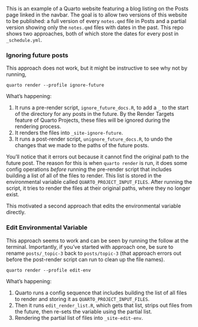 
This is an example of a Quarto website featuring a blog listing on the Posts page linked in the navbar. The goal is to allow two versions of this website to be published: a full version of every `notes.qmd` file in Posts and a partial version showing only the `notes.qmd` files with dates in the past. This repo shows two approaches, both of which store the dates for every post in `_schedule.yml`.

### Ignoring future posts

This approach does not work, but it might be instructive to see why not by running,

`quarto render --profile ignore-future`

What's happening:

1. It runs a pre-render script, `ignore_future_docs.R`, to add a `_` to the start of the directory for any posts in the future. By the Render Targets feature of Quarto Projects, these files will be ignored during the rendering process.
2. It renders the files into `_site-ignore-future`.
3. It runs a post-render script, `unignore_future_docs.R`, to undo the changes that we made to the paths of the future posts.

You'll notice that it errors out because it cannot find the original path to the future post. The reason for this is when `quarto render` is run, it does some config operations *before* running the pre-render script that includes building a list of all of the files to render. This list is stored in the environmental variable called `QUARTO_PROJECT_INPUT_FILES`. After running the script, it tries to render the files at their original paths, where they no longer exist.

This motivated a second approach that edits the environmental variable directly.

### Edit Environmental Variable

This approach seems to work and can be seen by running the follow at the terminal. Importantly, if you've started with approach one, be sure to rename `posts/_topic-3` back to `posts/topic-3` (that approach errors out before the post-render script can run to clean up the file names).

`quarto render --profile edit-env`

What's happening:

1. Quarto runs a config sequence that includes building the list of all files to render and storing it as `QUARTO_PROJECT_INPUT_FILES`.
2. Then it runs `edit_render_list.R`, which gets that list, strips out files from the future, then re-sets the variable using the partial list.
3. Rendering the partial list of files into `_site-edit-env`.
